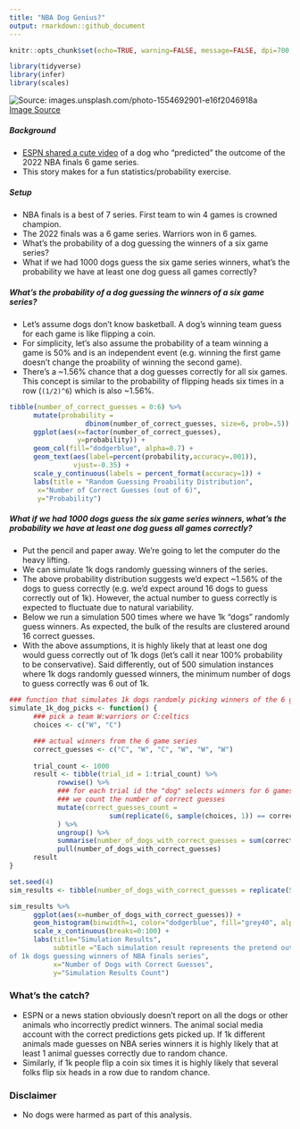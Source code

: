 ```yaml
---
title: "NBA Dog Genius?"
output: rmarkdown::github_document
---
```


```r
knitr::opts_chunk$set(echo=TRUE, warning=FALSE, message=FALSE, dpi=700, fig.cap=TRUE)
```

```r
library(tidyverse)
library(infer)
library(scales)
```

![Source: images.unsplash.com/photo-1554692901-e16f2046918a](https://images.unsplash.com/photo-1554692901-e16f2046918a?ixlib=rb-1.2.1&ixid=MnwxMjA3fDB8MHxwaG90by1wYWdlfHx8fGVufDB8fHx8&auto=format&fit=crop&w=300&q=80)  
[Image Source](images.unsplash.com/photo-1554692901-e16f2046918a)

##### Background
- [ESPN shared a cute video](https://www.youtube.com/watch?v=_cQGf5hKM4s) of a dog who "predicted" the outcome of the 2022 NBA finals 6 game series.
- This story makes for a fun statistics/probability exercise. 

##### Setup
- NBA finals is a best of 7 series. First team to win 4 games is crowned champion.
- The 2022 finals was a 6 game series. Warriors won in 6 games.
- What's the probability of a dog guessing the winners of a six game series?
- What if we had 1000 dogs guess the six game series winners, what's the probability we have at least one dog guess all games correctly?

##### What's the probability of a dog guessing the winners of a six game series?
- Let's assume dogs don't know basketball. A dog's winning team guess for each game is like flipping a coin.
- For simplicity, let's also assume the probability of a team winning a game is 50% and is an independent event (e.g. winning the first game doesn't change the proability of winning the second game).
- There's a ~1.56% chance that a dog guesses correctly for all six games. This concept is similar to the probability of flipping heads six times in a row (`(1/2)^6`) which is also ~1.56%. 

```r
tibble(number_of_correct_guesses = 0:6) %>%
      mutate(probability =  
                   dbinom(number_of_correct_guesses, size=6, prob=.5)) %>%
      ggplot(aes(x=factor(number_of_correct_guesses),
                 y=probability)) +
      geom_col(fill="dodgerblue", alpha=0.7) +
      geom_text(aes(label=percent(probability,accuracy=.001)),
                vjust=-0.35) +
      scale_y_continuous(labels = percent_format(accuracy=1)) +
      labs(title = "Random Guessing Proability Distribution",
       x="Number of Correct Guesses (out of 6)",
       y="Probability")
```

##### What if we had 1000 dogs guess the six game series winners, what's the probability we have at least one dog guess all games correctly?
- Put the pencil and paper away. We're going to let the computer do the heavy lifting. 
- We can simulate 1k dogs randomly guessing winners of the series.
- The above probability distribution suggests we'd expect ~1.56% of the dogs to guess correctly (e.g. we'd expect around 16 dogs to guess correctly out of 1k). However, the actual number to guess correctly is expected to fluctuate due to natural variability.
- Below we run a simulation 500 times where we have 1k "dogs" randomly guess winners. As expected, the bulk of the results are clustered around 16 correct guesses. 
- With the above assumptions, it is highly likely that at least one dog would guess correctly out of 1k dogs (let's call it near 100% probability to be conservative). Said differently, out of 500 simulation instances where 1k dogs randomly guessed winners, the minimum number of dogs to guess correctly was 6 out of 1k.

```r
### function that simulates 1k dogs randomly picking winners of the 6 game series
simulate_1k_dog_picks <- function() {
      ### pick a team W:warriors or C:celtics
      choices <- c("W", "C")

      ### actual winners from the 6 game series
      correct_guesses <- c("C", "W", "C", "W", "W", "W")
      
      trial_count <- 1000
      result <- tibble(trial_id = 1:trial_count) %>%
            rowwise() %>%
            ### for each trial id the "dog" selects winners for 6 games and 
            ### we count the number of correct guesses
            mutate(correct_guesses_count = 
                         sum(replicate(6, sample(choices, 1)) == correct_guesses)
            ) %>%
            ungroup() %>%
            summarise(number_of_dogs_with_correct_guesses = sum(correct_guesses_count==6)) %>%
            pull(number_of_dogs_with_correct_guesses)
      result
}

set.seed(4)
sim_results <- tibble(number_of_dogs_with_correct_guesses = replicate(500, simulate_1k_dog_picks()))

sim_results %>%
      ggplot(aes(x=number_of_dogs_with_correct_guesses)) +
      geom_histogram(binwidth=1, color="dodgerblue", fill="grey40", alpha = 0.7) +
      scale_x_continuous(breaks=0:100) +
      labs(title="Simulation Results",
           subtitle ="Each simulation result represents the pretend outcome
of 1k dogs guessing winners of NBA finals series",
           x="Number of Dogs with Correct Guesses",
           y="Simulation Results Count")
```

### What's the catch?
- ESPN or a news station obviously doesn't report on all the dogs or other animals who incorrectly predict winners. The animal social media account with the correct predictions gets picked up. If 1k different animals made guesses on NBA series winners it is highly likely that at least 1 animal guesses correctly due to random chance.
- Similarly, if 1k people flip a coin six times it is highly likely that several folks flip six heads in a row due to random chance.

### Disclaimer
- No dogs were harmed as part of this analysis.


